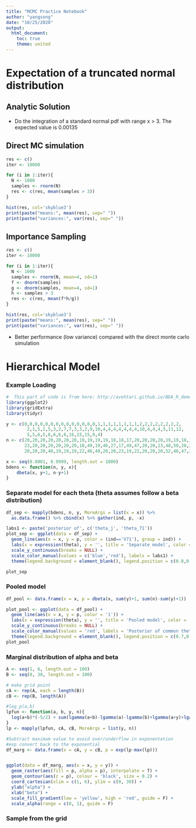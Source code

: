 ```yaml
---
title: "MCMC Practice Notebook"
author: "yangsong"
date: "10/25/2020"
output:
  html_document:
    toc: true
    theme: united
---
```



# Expectation of a truncated normal distribution
## Analytic Solution
- Do the integration of a standard normal pdf with range x > 3. The expected value is 0.00135

## Direct MC simulation
```r
res <- c()
iter <- 10000

for (i in 1:iter){
  N <- 1000
  samples <- rnorm(N)
  res <- c(res, mean(samples > 3))
}

hist(res, col='skyblue3')
print(paste("means:", mean(res), sep=" "))
print(paste("variances:", var(res), sep=" "))
```

## Importance Sampling
```r
res <- c()
iter <- 10000

for (i in 1:iter){
  N <- 1000
  samples <- rnorm(N, mean=4, sd=1)
  f <- dnorm(samples)
  g <- dnorm(samples, mean=4, sd=1)
  h <- samples > 3
  res <- c(res, mean(f*h/g))
}

hist(res, col='skyblue3')
print(paste("means:", mean(res), sep=" "))
print(paste("variances:", var(res), sep=" "))
```
- Better performance (low variance) compared with the direct monte carlo simulation



# Hierarchical Model
### Example Loading
```r
#  This part of code is from here: http://avehtari.github.io/BDA_R_demos/demos_ch5/demo5_1.html
library(ggplot2)
library(gridExtra)
library(tidyr)

y <- c(0,0,0,0,0,0,0,0,0,0,0,0,0,0,1,1,1,1,1,1,1,1,2,2,2,2,2,2,2,2,
        2,1,5,2,5,3,2,7,7,3,3,2,9,10,4,4,4,4,4,4,4,10,4,4,4,5,11,12,
        5,5,6,5,6,6,6,6,16,15,15,9,4)
n <- c(20,20,20,20,20,20,20,19,19,19,19,18,18,17,20,20,20,20,19,19,18,18,25,24,
       23,20,20,20,20,20,20,10,49,19,46,27,17,49,47,20,20,13,48,50,20,20,20,20,
       20,20,20,48,19,19,19,22,46,49,20,20,23,19,22,20,20,20,52,46,47,24,14)

x <- seq(0.0001, 0.9999, length.out = 1000)
bdens <- function(n, y, x){
    dbeta(x, y+1, n-y+1)  
}
```


### Separate model for each theta (theta assumes follow a beta distribution)
```r
df_sep <- mapply(bdens, n, y, MoreArgs = list(x = x)) %>%
  as.data.frame() %>% cbind(x) %>% gather(ind, p, -x)

labs1 <- paste('posterior of', c('theta_j', 'theta_71'))
plot_sep <- ggplot(data = df_sep) +
  geom_line(aes(x = x, y = p, color = (ind=='V71'), group = ind)) +
  labs(x = expression(theta), y = '', title = 'Separate model', color = '') +
  scale_y_continuous(breaks = NULL) +
  scale_color_manual(values = c('blue','red'), labels = labs1) +
  theme(legend.background = element_blank(), legend.position = c(0.8,0.9))

plot_sep
```

### Pooled model
```r
df_pool <- data.frame(x = x, p = dbeta(x, sum(y)+1, sum(n)-sum(y)+1))

plot_pool <- ggplot(data = df_pool) +
  geom_line(aes(x = x, y = p, color = '1')) +
  labs(x = expression(theta), y = '', title = 'Pooled model', color = '') +
  scale_y_continuous(breaks = NULL) +
  scale_color_manual(values = 'red', labels = 'Posterior of common theta') +
  theme(legend.background = element_blank(), legend.position = c(0.7,0.9))
plot_pool
```


### Marginal distribution of alpha and beta
```r
A <- seq(1, 6, length.out = 100)
B <- seq(0, 30, length.out = 100)

# make grid point
cA <- rep(A, each = length(B))
cB <- rep(B, length(A))

#log_p(a,b)
lpfun <- function(a, b, y, n){
  log(a+b)*(-5/2) + sum(lgamma(a+b)-lgamma(a)-lgamma(b)+lgamma(a+y)+lgamma(b+n-y)-lgamma(a+b+n))
}
lp <- mapply(lpfun, cA, cB, MoreArgs = list(y, n))

#Subtract maximum value to avoid over/underflow in exponentation
#exp convert back to the exponential 
df_marg <- data.frame(x = cA, y = cB, p = exp(lp-max(lp)))


ggplot(data = df_marg, aes(x = x, y = y)) +
  geom_raster(aes(fill = p, alpha = p), interpolate = T) +
  geom_contour(aes(z = p), colour = 'black', size = 0.2) +
  coord_cartesian(xlim = c(1, 6), ylim = c(0, 30)) +
  ylab("alpha") +
  xlab("beta") + 
  scale_fill_gradient(low = 'yellow', high = 'red', guide = F) +
  scale_alpha(range = c(0, 1), guide = F)
```


### Sample from the grid




